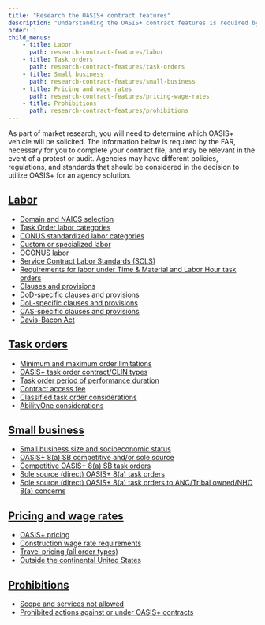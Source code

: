 ```yaml
---
title: "Research the OASIS+ contract features"
description: "Understanding the OASIS+ contract features is required by the FAR and necessary for completing your contract file. Learn about the contract scope and more."
order: 1
child_menus:
    - title: Labor
      path: research-contract-features/labor
    - title: Task orders
      path: research-contract-features/task-orders
    - title: Small business
      path: research-contract-features/small-business
    - title: Pricing and wage rates
      path: research-contract-features/pricing-wage-rates
    - title: Prohibitions
      path: research-contract-features/prohibitions
---
```

As part of market research, you will need to determine which OASIS+  vehicle will be solicited. The information below is required by the FAR, necessary for you to complete your contract file, and may be relevant in the event of a protest or audit.  Agencies may have different policies, regulations, and standards that should be considered in the decision to utilize OASIS+ for an agency solution.

## [Labor](/buyers-guide/research-contract-features/labor/)
- [Domain and NAICS selection](/buyers-guid/research-contract-features/labor#domain-naics)
- [Task Order labor categories](/buyers-guid/research-contract-features/labor#task-order-labor-categories)
- [CONUS standardized labor categories](/buyers-guid/research-contract-features/labor#conus) 
- [Custom or specialized labor](/buyers-guid/research-contract-features/labor#customspecialized)
- [OCONUS labor](/buyers-guid/research-contract-features/labor#oconus)
- [Service Contract Labor Standards (SCLS)](/buyers-guid/research-contract-features/labor#scls)
- [Requirements for labor under Time & Material and Labor Hour task orders](/buyers-guid/research-contract-features/labor#t&mlaborhour)
- [Clauses and provisions](/buyers-guid/research-contract-features/labor#clausesprovisions)
- [DoD-specific clauses and provisions](/buyers-guid/research-contract-features/labor#dod)
- [DoL-specific clauses and provisions](/buyers-guid/research-contract-features/labor#dol)
- [CAS-specific clauses and provisions](/buyers-guid/research-contract-features/labor#cas)
- [Davis-Bacon Act](/buyers-guid/research-contract-features/labor#davisbacon)

## [Task orders](/buyers-guid/research-contract-features/task-orders)
- [Minimum and maximum order limitations](/buyers-guid/research-contract-features/task-orders#minmax)
- [OASIS+ task order contract/CLIN types](/buyers-guid/research-contract-features/task-orders#contractclintypes)
- [Task order period of performance duration](/buyers-guid/research-contract-features/task-orders#periodofperformanceduration)
- [Contract access fee](/buyers-guid/research-contract-features/task-orders#caf)
- [Classified task order considerations](/buyers-guid/research-contract-features/task-orders#classified)
- [AbilityOne considerations](/buyers-guid/research-contract-features/task-orders#abilityone)

## [Small business](/buyers-guid/research-contract-features/small-business)
- [Small business size and socioeconomic status](/buyers-guid/research-contract-features/small-business#sbsocioeconomic)
- [OASIS+ 8(a) SB competitive and/or sole source](/buyers-guid/research-contract-features/small-business#8acompetitivesolesource)
- [Competitive OASIS+ 8(a) SB task orders](/buyers-guid/research-contract-features/small-business#8acompetitivesb)
- [Sole source (direct) OASIS+ 8(a) task orders](/buyers-guid/research-contract-features/small-business#solesourcedirect8a)
- [Sole source (direct) OASIS+ 8(a) task orders to ANC/Tribal owned/NHO 8(a) concerns](/buyers-guid/research-contract-features/small-business#anctribalnho8a)

## [Pricing and wage rates](/buyers-guid/research-contract-features/pricing-wage-rates)
- [OASIS+ pricing](/buyers-guid/research-contract-features/pricing-wage-rates#pricing)
- [Construction wage rate requirements](/buyers-guid/research-contract-features/pricing-wage-rates#constructionwagerates)
- [Travel pricing (all order types)](/buyers-guid/research-contract-features/pricing-wage-rates#travelpricing)
- [Outside the continental United States](/buyers-guid/research-contract-features/pricing-wage-rates#OCONUS)

## [Prohibitions](/buyers-guid/research-contract-features/prohibitions)
- [Scope and services not allowed](/buyers-guid/research-contract-features/prohibitions#scopeservicesnotallowed)
- [Prohibited actions against or under OASIS+ contracts](/buyers-guid/research-contract-features/prohibitions#prohibitedactions)
